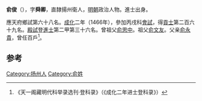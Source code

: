'''俞俊'''（{{bd|1437年||？}}），字'''舜卿'''，直隸揚州衛人，[[明朝|明朝]]政治人物。進士出身。

應天府鄉試第六十八名。[[成化|成化]]二年（1466年），參加丙戌科[[會試|會試]]，得[[貢士|貢士]]第二百六十九名。[[殿試|殿試]]登[[進士|進士]]第二甲第三十六名。曾祖父[[俞思中|俞思中]]。祖父[[俞文友|俞文友]]。父亲[[俞永貴|俞永貴]]，曾任百戶<ref>《天一阁藏明代科举录选刊·登科录》（《成化二年进士登科录》）</ref>。

==参考==
{{reflist}}
{{明朝人物小作品}}
{{成化二年丙戌科殿試金榜}}

[[Category:扬州人|Category:扬州人]]
[[Category:俞姓|Category:俞姓]]